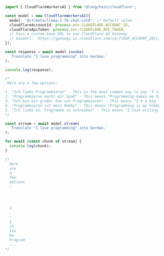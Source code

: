 ```typescript
import { CloudflareWorkersAI } from "@langchain/cloudflare";

const model = new CloudflareWorkersAI({
  model: "@cf/meta/llama-2-7b-chat-int8", // Default value
  cloudflareAccountId: process.env.CLOUDFLARE_ACCOUNT_ID,
  cloudflareApiToken: process.env.CLOUDFLARE_API_TOKEN,
  // Pass a custom base URL to use Cloudflare AI Gateway
  // baseUrl: `https://gateway.ai.cloudflare.com/v1/{YOUR_ACCOUNT_ID}/{GATEWAY_NAME}/workers-ai/`,
});

const response = await model.invoke(
  `Translate "I love programming" into German.`
);

console.log(response);

/*
 Here are a few options:

1. "Ich liebe Programmieren" - This is the most common way to say "I love programming" in German. "Liebe" means "love" in German, and "Programmieren" means "programming".
2. "Programmieren macht mir Spaß" - This means "Programming makes me happy". This is a more casual way to express your love for programming in German.
3. "Ich bin ein großer Fan von Programmieren" - This means "I'm a big fan of programming". This is a more formal way to express your love for programming in German.
4. "Programmieren ist mein Hobby" - This means "Programming is my hobby". This is a more casual way to express your love for programming in German.
5. "Ich liebe es, Programme zu schreiben" - This means "I love writing programs". This is a more formal way to express your love for programming in German.
*/

const stream = await model.stream(
  `Translate "I love programming" into German.`
);

for await (const chunk of stream) {
  console.log(chunk);
}

/*
  Here
  are
  a
  few
  options
  :




  1
  .
  "
  I
  ch
  lie
  be
  Program
  ...
*/
```

